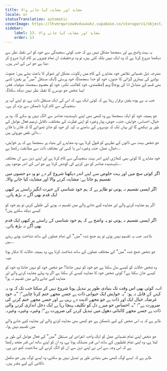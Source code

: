 ```yaml
---
title: مشاہد اور مشاہدہ کیا جانے والا
locale: ur
statusTranslation: automatic
coverImage: https://lhvmrqwrcowdvduuaukz.supabase.co/storage/v1/object/public/strapi-uploads/small_cover-tratado-de-psicologia-revolucionaria.webp-5e15e1cec4e0ebebcde5d7fc7565d8fd.webp
sidebar:
    label: 13. مشاہد اور مشاہدہ کیا جانے والا
    order: 13
---
```

یہ بہت واضح ہے اور سمجھنا مشکل نہیں ہے کہ جب کوئی سنجیدگی سے خود کو اس نقطہ نظر سے دیکھنا شروع کرتا ہے کہ وہ ایک نہیں بلکہ کئی ہیں، تو وہ درحقیقت ان تمام چیزوں پر کام کرنا شروع کر دیتا ہے جو اس کے اندر ہیں۔

مندرجہ ذیل نفسیاتی نقائص خود مشاہدے کے کام میں رکاوٹ، مشکل اور ٹھوکر کا باعث بنتے ہیں: جھوٹ بولنے کی بیماری (بڑائی کا جنون، خود کو خدا سمجھنا)، خود پرستی (ایک مستقل "میں" پر یقین؛ کسی بھی قسم کے متبادل انا کی پوجا) وہم (عقلمندی، خود کفالت، تکبر، خود کو معصوم سمجھنا، صوفیانہ فخر، ایسا شخص جو دوسرے کا نقطہ نظر نہیں دیکھ سکتا)۔

جب یہ بے ہودہ یقین برقرار رہتا ہے کہ کوئی ایک ہے، کہ اس کی ایک مستقل ذات ہے، تو اپنے آپ پر سنجیدگی سے کام کرنا ناممکن سے بڑھ کر ہے۔

جو ہمیشہ خود کو ایک سمجھتا ہے وہ کبھی بھی اپنے ناپسندیدہ عناصر سے الگ نہیں ہو سکے گا۔ وہ ہر خیال، احساس، خواہش، جذبہ، جوش، پیار وغیرہ کو اپنی فطرت کے مختلف، ناقابل ترمیم فعال عوامل کے طور پر دیکھے گا اور یہاں تک کہ دوسروں کے سامنے یہ کہہ کر خود کو جائز ٹھہرائے گا کہ فلاں یا فلاں ذاتی نقص موروثی ہیں...

جو شخص بہت سی ذَاتوں کے نظریے کو قبول کرتا ہے، وہ مشاہدے کی بنیاد پر سمجھتا ہے کہ ہر خواہش، خیال، عمل، جذبہ وغیرہ اس یا کسی اور مختلف ذَات سے مطابقت رکھتا ہے...

خود مشاہدے کا کوئی بھی کھلاڑی اپنے اندر بہت سنجیدگی سے کام کرتا ہے اور اپنے ذہن سے ان مختلف ناپسندیدہ عناصر کو دور کرنے کی کوشش کرتا ہے جو اس کے اندر موجود ہیں...

اگر کوئی سچ میں اور بہت خلوص سے اپنے اندر دیکھنا شروع کر دے تو وہ دو حصوں میں تقسیم ہو جاتا ہے: مشاہدہ کرنے والا اور مشاہدہ کیا جانے والا۔

اگر ایسی تقسیم نہ ہوتی تو ظاہر ہے کہ ہم خود شناسی کے حیرت انگیز راستے پر کبھی ایک قدم بھی آگے نہ بڑھ پاتے۔

اگر ہم مشاہدہ کرنے والے اور مشاہدہ کیے جانے والے میں تقسیم نہ ہونے کی غلطی کریں تو ہم خود کو کیسے دیکھ سکتے ہیں؟

اگر ایسی تقسیم نہ ہوتی تو یہ واضح ہے کہ ہم خود شناسی کے راستے پر کبھی ایک قدم بھی آگے نہ بڑھ پاتے۔

بلاشبہ جب یہ تقسیم نہیں ہوتی تو ہم جمع شدہ "میں" کے تمام عملوں کے ساتھ شناخت ہوتے رہتے ہیں...

جو شخص جمع شدہ "میں" کے مختلف عملوں کے ساتھ شناخت کرتا ہے، وہ ہمیشہ حالات کا شکار ہوتا ہے۔

وہ شخص حالات کو کیسے بدل سکتا ہے جو خود کو نہیں جانتا؟ جو شخص خود کو نہیں جانتا وہ خود کو کیسے جان سکتا ہے؟ کوئی شخص خود کا مشاہدہ کیسے کر سکتا ہے اگر وہ پہلے مشاہدہ کرنے والے اور مشاہدہ کیے جانے والے میں تقسیم نہ ہو؟

اب، کوئی بھی اس وقت تک بنیادی طور پر تبدیل ہونا شروع نہیں کر سکتا جب تک کہ وہ یہ کہنے کے قابل نہ ہو: "یہ خواہش ایک حیوانی ذَات ہے جسے مجھے ختم کرنا چاہیے"؛ "یہ خود غرضانہ خیال ایک اور ذَات ہے جو مجھے اذیت دے رہی ہے اور جسے مجھے ختم کرنے کی ضرورت ہے"؛ "یہ احساس جو میرے دل کو تکلیف پہنچا رہا ہے ایک دخل اندازی کرنے والی ذَات ہے جسے مجھے کائناتی دھول میں تبدیل کرنے کی ضرورت ہے"؛ وغیرہ، وغیرہ، وغیرہ۔

ظاہر ہے کہ یہ اس شخص کے لیے ناممکن ہے جو کبھی بھی مشاہدہ کرنے والے اور مشاہدہ کیے جانے والے میں تقسیم نہیں ہوا۔

جو شخص اپنے تمام نفسیاتی عمل کو ایک واحد، انفرادی اور مستقل "میں" کے فعال عوامل کے طور پر لیتا ہے، وہ اپنی تمام غلطیوں کے ساتھ اس قدر منسلک ہوتا ہے، وہ ان کو اپنے ساتھ اس قدر متحد رکھتا ہے کہ اس وجہ سے اس نے اپنے ذہن سے ان کو الگ کرنے کی صلاحیت کھو دی ہے۔

ظاہر ہے کہ ایسے لوگ کبھی بھی بنیادی طور پر تبدیل نہیں ہو سکتے، وہ ایسے لوگ ہیں جو مکمل ناکامی کے لیے مقدر ہیں۔

